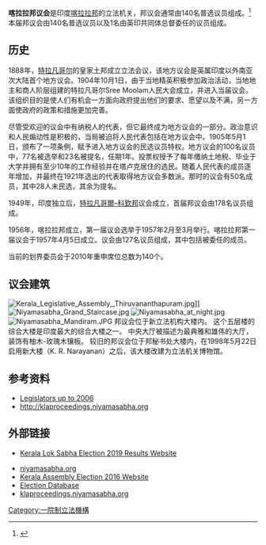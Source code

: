{{Multiple issues|
{{Rough translation|time=2021-04-12T07:15:11+00:00}}
{{Refimprove|time=2021-04-12T07:15:40+00:00}}
}}
{{Infobox legislature
| name               = 喀拉拉邦议会
| native_name        = ''Kerala Niyamasabha''
| native_name_lang   =  [[马拉雅拉姆语|马拉雅拉姆语]]
| coa_pic            = ..Kerala Flag(INDIA).png
| coa_res            = 200px
| transcription_name = 
| legislature        = 第十四届喀拉拉邦议会
| coa_alt            = Niyamasabha.jpg
| house_type         = 一院制
| term_limits        = 5年
| leader1_type       = 议长
| leader1            = [[P._Sreeramakrishnan|P. Sreeramakrishnan]]
| party1             = [[印度共产党（马克思主义）|印共(马)]] ([[左翼民主阵线_(喀拉拉)|左翼民主阵线]])
| election1          = [[2016年喀拉拉邦议会选举|2016年6月3日]]
| leader2_type       = 副议长
| leader2            = [[V._Sasi|V. Sasi]]
| party2             = [[印度共产党|印共]] ([[左翼民主阵线_(喀拉拉)|左翼民主阵线]])
| election2          = [[2016年喀拉拉邦议会选举|2016年6月29日]]
| leader3_type       = 众议院领袖 <br /> (邦首席部长)
| leader3            = 维贾扬
| party3             = [[印度共产党（马克思主义）|印共(马)]] ([[左翼民主阵线_(喀拉拉)|左翼民主阵线]])
| election3          = [[2016年喀拉拉邦议会选举|2016年5月25日]]
| leader4_type       = 反对党领袖
| leader4            = [[Ramesh_Chennithala|Ramesh Chennithala]]
| party4             = [[印度国民大会党|国大党]] (联合民主阵线)
| election4          = [[2016年喀拉拉邦议会选举|2016年5月29日]] ([[United_Democratic_Front_(Kerala)|UDF]])

| seats              = '''140'''
| structure1 = File:India Kerala Feb new Parliament 2021.svg
| structure1_res = 300px
| political_groups1  = 

'''执政联盟 (91)'''

'''[[左翼民主阵线_(喀拉拉)|左翼民主阵线]]  (91)'''
*{{Color box|#FF0000}} [[印度共产党（马克思主义）|印共(马)]] (58)
*{{Color box|#FF4A4A}} [[印度共产党|印共]] (19)
*{{Color box|#006113}} [[人民党(世俗派)|人民党(世俗派)]] (3)
*{{Color box|#FF4A4A}} [[喀拉拉大会党(M)|喀拉拉大会党(M)]] (2)
*{{Color box|#00B2B2}} [[民族大会党|民族大会党]] (1)
*{{Color box|#CC6600}} [[喀拉拉大会党(B)|喀拉拉大会党(B)]] (1)
*{{Color box|#FF0000}} [[革命社会党（列宁主义）|革命社会党(列宁主义)]] (1)
*{{Color box|#FF7F7F}} [[大会党(世俗派)|大会党(世俗派)]] (1)
*{{Color box|#008000}} [[印度民族联盟|印度民族联盟]] (1)
*{{Color box|#757575}} [[无党籍|无党籍]] (4)

'''反对党 (43)'''

'''[[联合民主阵线|联合民主阵线]] (43)'''
* {{colorbox|#00BFFF}} [[印度国民大会党|国大党]] (21)
* {{colorbox|#008000}} [[印度联合穆斯林联盟|印度联合穆斯林联盟]] (18)
* {{colorbox|#CC6601}} [[喀拉拉大会党(JO)|喀拉拉大会党(JO)]] (2)
* {{colorbox|#CC6605}} [[喀拉拉大会党(JA)|喀拉拉大会党(JA)]] (1)
*{{Color box|#008080}} [[喀拉拉民族大会党|喀拉拉民族大会党]] (1)<ref>{{Cite web|url=https://english.mathrubhumi.com/mobile/news/kerala/mani-c-kappan-announces-new-party-nck--1.5461082|title=Mani C Kappan宣布成立新政党民族大会党|access-date=2021-02-24}}</ref>

'''其他反对党 (2)'''
* {{colorbox|#FF9933}} [[印度人民党|印度人民党]] (1)
* {{colorbox|#FFFF00}} [[喀拉拉健康党(世俗派)|喀拉拉健康党(世俗派)]] (1) 
'''空缺 (4)'''
* {{Color box|#FFFFFF}} 空缺(4)

| voting_system1     = [[領先者當選|领先者当选制]]
| last_election1     = [[2016年喀拉拉邦议会选举|2016年5月16日]]
| next_election1     =[[2021年喀拉拉邦议会选举|2021年4月6日]] 
| session_room       = Niyamasabha.jpg
| session_res        = 300px
| session_alt        = 
| meeting_place      = [[喀拉拉邦|喀拉拉邦]][[特里凡得琅|特里凡得琅]][[Niyamasabha_Mandiram|Niyamasabha Mandiram]]
| website            = {{URL|http://www.niyamasabha.org/}}
| footnotes          = 
|picture=https://commons.wikimedia.org/wiki/File:India_kerala_Legislative_assembly_2019.svg}}

'''喀拉拉邦议会'''是印度[[喀拉拉邦|喀拉拉邦]]的立法机关，邦议会通常由140名普选议员组成。<ref>{{Cite web|title=喀拉拉邦政府|url=http://niyamasabha.org/codes/govt_2.htm|access-date=2020-09-12|website=niyamasabha.org|archive-date=2021-02-24|archive-url=https://web.archive.org/web/20210224175105/http://niyamasabha.org/codes/govt_2.htm|dead-url=no}}</ref>本届邦议会由140名普选议员以及1名由英印共同体总督委任的议员组成。

==历史==
1888年，[[特拉凡哥尔|特拉凡哥尔]]的皇家土邦成立立法会议，该地方议会是英属印度以外南亚次大陆首个地方议会。1904年10月1日，由于当地精英积极参加政治活动，当地地主和商人阶层组建的特拉凡哥尔Sree Moolam人民大会成立，并进入当届议会。该组织目的是使人们有机会一方面向政府提出他们的要求、愿望以及不满，另一方面使政府的政策和措施更加完善。

尽管受欢迎的议会中有纳税人的代表，但它最终成为地方议会的一部分。政治意识和人民煽动性是积极的，当局被迫将人民代表包括在地方议会中。1905年5月1日，颁布了一项条例，赋予进入地方议会的民选议员特权。地方议会的100名议员中，77名被选举和23名被提名，任期1年。投票权授予了每年缴纳土地税、毕业于大学并拥有至少10年的工作经验并在塔卢克居住的选民。随着人民代表的成员逐年增加，并最终在1921年选出的代表取得地方议会多数派。那时的议会有50名成员，其中28人未民选，其余为提名。

1949年，印度独立后，[[特拉凡哥爾–科欽邦|特拉凡哥爾–科欽邦]]议会成立，首届邦议会由178名议员组成。

1956年，喀拉拉邦成立，第一届议会选举于1957年2月至3月举行。喀拉拉邦第一届议会于1957年4月5日成立。议会由127名议员组成，其中包括被委任的成员。

当前的划界委员会于2010年重申席位总数为140个。

==议会建筑==
[[File:Kerala_Legislative_Assembly,_Thiruvananthapuram.jpg|thumb]]]]
[[File:Niyamasabha_Grand_Staircase.jpg|thumb]]
[[File:Niyamasabha_at_night.jpg|thumb]]
[[File:Niyamasabha_Mandiram.JPG|thumb]]
邦议会位于新立法机构大楼内。 这个五层楼的综合大楼是印度最大的综合大楼之一。 中央大厅被描述为最典雅和雄伟的大厅，装饰有柚木-玫瑰木镶板。 较旧的邦议会位于邦秘书处大楼内，在1998年5月22日启用新大楼（K. R. Narayanan）之后，该大楼改建为立法机关博物馆。

==参考资料==
{{Reflist}}
* [http://niyamasabha.org/codes/legislatorsupto2006.pdf Legislators up to 2006] {{Wayback|url=http://niyamasabha.org/codes/legislatorsupto2006.pdf |date=20160303173633 }}
* http://klaproceedings.niyamasabha.org {{Wayback|url=http://klaproceedings.niyamasabha.org/ |date=20210602222736 }}

==外部链接==
* [https://www.loksabhaelections.in/kerela Kerala Lok Sabha Election 2019 Results Website] {{Wayback|url=https://www.loksabhaelections.in/kerela |date=20190301201455 }}
{{commons category|Kerala Niyamasabha}}
* [http://www.niyamasabha.org niyamasabha.org] {{Wayback|url=http://www.niyamasabha.org/ |date=20210518234755 }}
* [http://www.keralaassembly.com Kerala Assembly Election 2016 Website] {{Wayback|url=http://www.keralaassembly.com/ |date=20200707035837 }}
* [http://www.keralaassembly.org Election Database] {{Wayback|url=http://www.keralaassembly.org/ |date=20210510182516 }}
* [http://www.klaproceedings.niyamasabha.org klaproceedings.niyamasabha.org] {{Wayback|url=http://www.klaproceedings.niyamasabha.org/ |date=20210602222736 }}

[[Category:一院制立法機構|Category:一院制立法機構]]